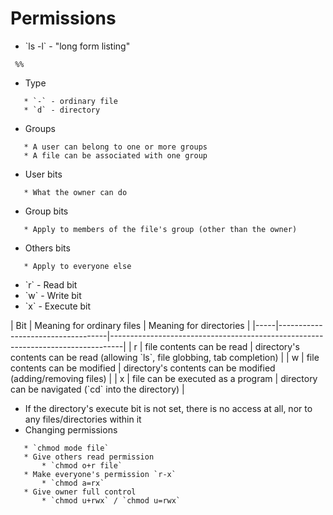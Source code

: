 = Permissions =

* `ls -l` - "long form listing"
  %% {{file:Images/ONENOTE_2018-09-14_15-26-17.png}}
* Type
	* `-` - ordinary file
	* `d` - directory
* Groups
	* A user can belong to one or more groups
	* A file can be associated with one group
* User bits
	* What the owner can do
* Group bits
	* Apply to members of the file's group (other than the owner)
* Others bits
	* Apply to everyone else
* `r` - Read bit
* `w` - Write bit
* `x` - Execute bit
| Bit | Meaning for ordinary files        | Meaning for directories                                                         |
|-----|-----------------------------------|---------------------------------------------------------------------------------|
| r   | file contents can be read         | directory's contents can be read (allowing `ls`, file globbing, tab completion) |
| w   | file contents can be modified     | directory's contents can be modified (adding/removing files)                    |
| x   | file can be executed as a program | directory can be navigated (`cd` into the directory)                            |
* If the directory's execute bit is not set, there is no access at all, nor to any files/directories within it
* Changing permissions
	* `chmod mode file`
	* Give others read permission
		* `chmod o+r file`
	* Make everyone's permission `r-x`
		* `chmod a=rx`
	* Give owner full control
		* `chmod u+rwx` / `chmod u=rwx`
